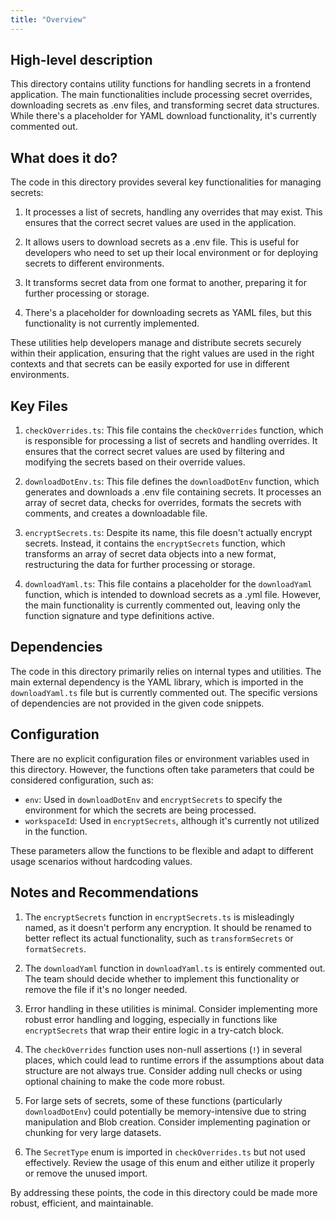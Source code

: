 ```yaml
---
title: "Overview"
---
```


## High-level description
This directory contains utility functions for handling secrets in a frontend application. The main functionalities include processing secret overrides, downloading secrets as .env files, and transforming secret data structures. While there's a placeholder for YAML download functionality, it's currently commented out.

## What does it do?
The code in this directory provides several key functionalities for managing secrets:

1. It processes a list of secrets, handling any overrides that may exist. This ensures that the correct secret values are used in the application.

2. It allows users to download secrets as a .env file. This is useful for developers who need to set up their local environment or for deploying secrets to different environments.

3. It transforms secret data from one format to another, preparing it for further processing or storage.

4. There's a placeholder for downloading secrets as YAML files, but this functionality is not currently implemented.

These utilities help developers manage and distribute secrets securely within their application, ensuring that the right values are used in the right contexts and that secrets can be easily exported for use in different environments.

## Key Files

1. `checkOverrides.ts`:
   This file contains the `checkOverrides` function, which is responsible for processing a list of secrets and handling overrides. It ensures that the correct secret values are used by filtering and modifying the secrets based on their override values.

2. `downloadDotEnv.ts`:
   This file defines the `downloadDotEnv` function, which generates and downloads a .env file containing secrets. It processes an array of secret data, checks for overrides, formats the secrets with comments, and creates a downloadable file.

3. `encryptSecrets.ts`:
   Despite its name, this file doesn't actually encrypt secrets. Instead, it contains the `encryptSecrets` function, which transforms an array of secret data objects into a new format, restructuring the data for further processing or storage.

4. `downloadYaml.ts`:
   This file contains a placeholder for the `downloadYaml` function, which is intended to download secrets as a .yml file. However, the main functionality is currently commented out, leaving only the function signature and type definitions active.

## Dependencies
The code in this directory primarily relies on internal types and utilities. The main external dependency is the YAML library, which is imported in the `downloadYaml.ts` file but is currently commented out. The specific versions of dependencies are not provided in the given code snippets.

## Configuration
There are no explicit configuration files or environment variables used in this directory. However, the functions often take parameters that could be considered configuration, such as:

- `env`: Used in `downloadDotEnv` and `encryptSecrets` to specify the environment for which the secrets are being processed.
- `workspaceId`: Used in `encryptSecrets`, although it's currently not utilized in the function.

These parameters allow the functions to be flexible and adapt to different usage scenarios without hardcoding values.

## Notes and Recommendations

1. The `encryptSecrets` function in `encryptSecrets.ts` is misleadingly named, as it doesn't perform any encryption. It should be renamed to better reflect its actual functionality, such as `transformSecrets` or `formatSecrets`.

2. The `downloadYaml` function in `downloadYaml.ts` is entirely commented out. The team should decide whether to implement this functionality or remove the file if it's no longer needed.

3. Error handling in these utilities is minimal. Consider implementing more robust error handling and logging, especially in functions like `encryptSecrets` that wrap their entire logic in a try-catch block.

4. The `checkOverrides` function uses non-null assertions (`!`) in several places, which could lead to runtime errors if the assumptions about data structure are not always true. Consider adding null checks or using optional chaining to make the code more robust.

5. For large sets of secrets, some of these functions (particularly `downloadDotEnv`) could potentially be memory-intensive due to string manipulation and Blob creation. Consider implementing pagination or chunking for very large datasets.

6. The `SecretType` enum is imported in `checkOverrides.ts` but not used effectively. Review the usage of this enum and either utilize it properly or remove the unused import.

By addressing these points, the code in this directory could be made more robust, efficient, and maintainable.